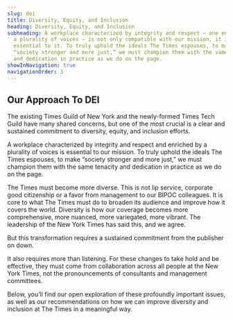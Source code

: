 ```yaml
---
slug: dei
title: Diversity, Equity, and Inclusion
heading: Diversity, Equity, and Inclusion
subheading: A workplace characterized by integrity and respect — one enriched by
  a plurality of voices — is not only compatible with our mission, it is
  essential to it. To truly uphold the ideals The Times espouses, to make
  “society stronger and more just,” we must champion them with the same tenacity
  and dedication in practice as we do on the page.
showInNavigation: true
navigationOrder: 3
---
```

## Our Approach To DEI

The existing Times Guild of New York and the newly-formed Times Tech Guild have many shared concerns, but one of the most crucial is a clear and sustained commitment to diversity, equity, and inclusion efforts.

A workplace characterized by integrity and respect and enriched by a plurality of voices is essential to our mission. To truly uphold the ideals The Times espouses, to make “society stronger and more just,” we must champion them with the same tenacity and dedication in practice as we do on the page.

The Times must become more diverse. This is not lip service, corporate good citizenship or a favor from management to our BIPOC colleagues. It is core to what The Times must do to broaden its audience and improve how it covers the world. Diversity is how our coverage becomes more comprehensive, more nuanced, more variegated, more vibrant. The leadership of the New York Times has said this, and we agree. 

But this transformation requires a sustained commitment from the publisher on down. 

It also requires more than listening. For these changes to take hold and be effective, they must come from collaboration across all people at the New York Times, not the pronouncements of consultants and management committees.

Below, you’ll find our open exploration of these profoundly important issues, as well as our recommendations on how we can improve diversity and inclusion at The Times in a meaningful way.

<RecentPapers />